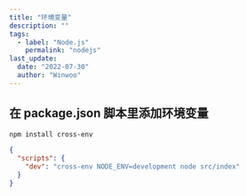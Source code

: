 ```yaml
---
title: "环境变量"
description: ""
tags:
  - label: "Node.js"
    permalink: "nodejs"
last_update:
  date: "2022-07-30"
  author: "Winwoo"
---
```


## 在 package.json 脚本里添加环境变量

```bash npm2yarn
npm install cross-env
```

```json {3} title="package.json"
{
  "scripts": {
    "dev": "cross-env NODE_ENV=development node src/index"
  }
}
```
